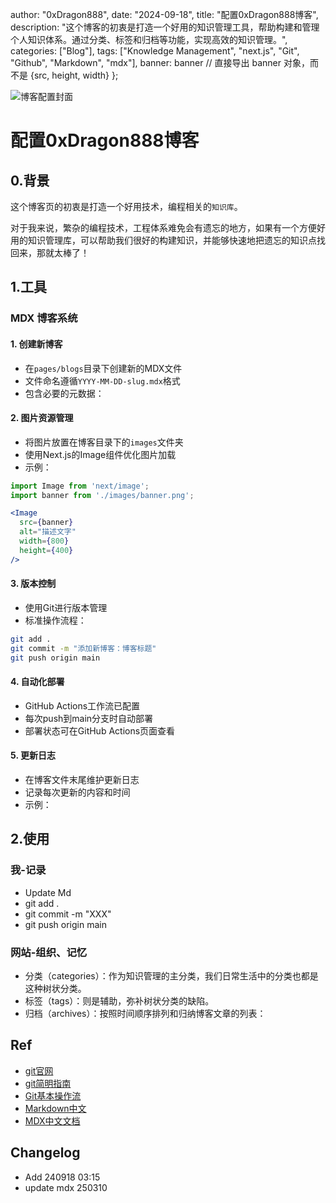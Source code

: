 
  author: "0xDragon888",
  date: "2024-09-18",
  title: "配置0xDragon888博客",
  description: "这个博客的初衷是打造一个好用的知识管理工具，帮助构建和管理个人知识体系。通过分类、标签和归档等功能，实现高效的知识管理。",
  categories: ["Blog"],
  tags: ["Knowledge Management", "next.js", "Git", "Github", "Markdown", "mdx"],
  banner: banner  // 直接导出 banner 对象，而不是 {src, height, width}
};


<Image
  src={banner}
  alt="博客配置封面"
  className="max-h-96 aspect-video object-cover object-left-top"
/>

# 配置0xDragon888博客

## 0.背景

这个博客页的初衷是打造一个好用技术，编程相关的`知识库`。

对于我来说，繁杂的编程技术，工程体系难免会有遗忘的地方，如果有一个方便好用的知识管理库，可以帮助我们很好的构建知识，并能够快速地把遗忘的知识点找回来，那就太棒了！

## 1.工具

### MDX 博客系统

#### 1. 创建新博客

- 在`pages/blogs`目录下创建新的MDX文件
- 文件命名遵循`YYYY-MM-DD-slug.mdx`格式
- 包含必要的元数据：


#### 2. 图片资源管理

- 将图片放置在博客目录下的`images`文件夹
- 使用Next.js的Image组件优化图片加载
- 示例：

```jsx
import Image from 'next/image';
import banner from './images/banner.png';

<Image
  src={banner}
  alt="描述文字"
  width={800}
  height={400}
/>
```

#### 3. 版本控制

- 使用Git进行版本管理
- 标准操作流程：

```bash
git add .
git commit -m "添加新博客：博客标题"
git push origin main
```

#### 4. 自动化部署

- GitHub Actions工作流已配置
- 每次push到main分支时自动部署
- 部署状态可在GitHub Actions页面查看

#### 5. 更新日志

- 在博客文件末尾维护更新日志
- 记录每次更新的内容和时间
- 示例：


## 2.使用

### 我-记录

- Update Md
- git add .
- git commit -m "XXX"
- git push origin main

### 网站-组织、记忆

- 分类（categories）：作为知识管理的主分类，我们日常生活中的分类也都是这种树状分类。
- 标签（tags）：则是辅助，弥补树状分类的缺陷。
- 归档（archives）：按照时间顺序排列和归纳博客文章的列表：

## Ref

- [git官网](https://git-scm.com/book/zh/v2)
- [git简明指南](https://www.runoob.com/manual/git-guide/)
- [Git基本操作流](https://www.runoob.com/git/git-basic-operations.html)
- [Markdown中文](http://www.markdown.cn/)
- [MDX中文文档](https://www.mdxjs.cn/docs/)


## Changelog
- Add 240918 03:15
- update mdx 250310















